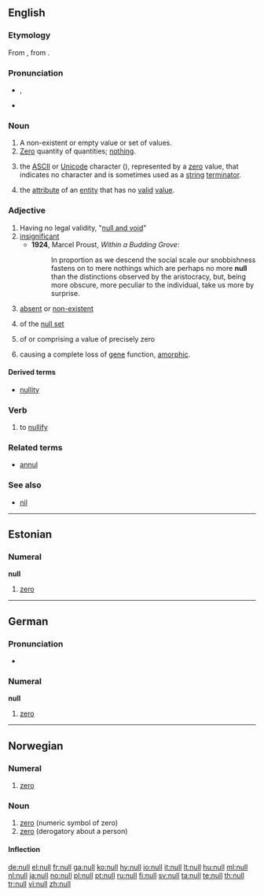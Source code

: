{{wikipedia|dab=null}}
{{also|núll}}
==English==

===Etymology===
From {{etyl|frm}} {{term|nul|lang=frm}}, from {{etyl|la}} {{term|nullus|lang=la}}.

===Pronunciation===
* {{a|UK}} {{IPA|/nʌl/}}, {{SAMPA|/nVl/}}
* {{rhymes|ʌl}}

===Noun===
{{en-noun}}

# A non-existent or empty value or set of values.
# [[zero|Zero]] quantity of quantities; [[nothing]].
# {{computing}} the [[ASCII]] or [[Unicode]] character (<big><big>{{unicode|␀}}</big></big>), represented by a [[zero]] value, that indicates no character and is sometimes used as a [[string]] [[terminator]].
# {{computing}} the [[attribute]] of an [[entity]] that has no [[valid]] [[value]].

===Adjective===
{{en-adj}}

# Having no legal validity, "[[null and void]]"
# [[insignificant]]
#* '''1924''', Marcel Proust, ''Within a Budding Grove'':
#*: In proportion as we descend the social scale our snobbishness fastens on to mere nothings which are perhaps no more '''null''' than the distinctions observed by the aristocracy, but, being more obscure, more peculiar to the individual, take us more by surprise.
# [[absent]] or [[non-existent]]
# {{mathematics}} of the [[null set]]
# {{mathematics}} of or comprising a value of precisely zero
# {{context|genetics|of a mutation}} causing a complete loss of [[gene]] function, [[amorphic]].

====Derived terms====
* [[nullity]]

===Verb===
{{en-verb}}

# {{transitive}} to [[nullify]]

===Related terms===
* [[annul]]

===See also===
* [[nil]]

----

==Estonian==

===Numeral===
'''null'''

# {{cardinal|lang=et}} [[zero]]

----

==German==

===Pronunciation===
* {{IPA| /nʊl/|lang=de}}

===Numeral===
'''null'''

# {{cardinal|lang=de}} [[zero]]

----

==Norwegian==

===Numeral===
{{infl|no}}

# {{cardinal|lang=no}} [[zero]]

===Noun===
{{infl|no|noun}}

# [[zero]] (numeric symbol of zero)
# [[zero]] (derogatory about a person)

====Inflection====
{{no-noun-infl|nb-class=m1|nb-class2=n3|nn-class=m1|nn-class2=n1}}

[[de:null]]
[[el:null]]
[[fr:null]]
[[ga:null]]
[[ko:null]]
[[hy:null]]
[[io:null]]
[[it:null]]
[[lt:null]]
[[hu:null]]
[[ml:null]]
[[nl:null]]
[[ja:null]]
[[no:null]]
[[pl:null]]
[[pt:null]]
[[ru:null]]
[[fi:null]]
[[sv:null]]
[[ta:null]]
[[te:null]]
[[th:null]]
[[tr:null]]
[[vi:null]]
[[zh:null]]